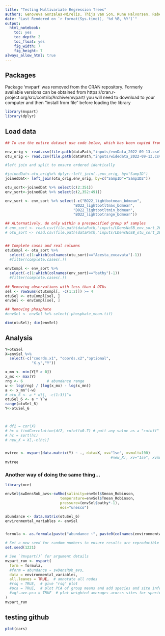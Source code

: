 ```yaml
---
title: "Testing Multivariate Regression Trees"
authors: Genoveva Gonzales-Mirelis, Thijs van Son, Rune Halvorsen, Rebecca Ross, Margaret Dolan
date: "Last Rendered on `r format(Sys.time(), '%d %B, %Y')`"
output: 
  html_notebook: 
    toc: yes
    toc_depth: 2
    toc_float: yes
    fig_width: 7
    fig_height: 7
always_allow_html: true 
---
```


## Packages
Package ‘mvpart’ was removed from the CRAN repository.
Formerly available versions can be obtained from
https://cran.r-project.org/src/contrib/Archive/mvpart/
you will need to download to your computer and then "install from file" before loading the library
```r
library(mvpart)
library(dplyr)
```

## Load data
```r

## To use the entire dataset use code below, which has been copied from "workflow_deepseaNiN_Start", blocks Data through Data cleaning

env_orig <- read.csv(file.path(dataPath,"inputs/envData_2022-09-13.csv")) %>% as.data.frame
otu_orig <- read.csv(file.path(dataPath,"inputs/widedata_2022-09-13.csv")) %>% as.data.frame

#left join and split to ensure ordered identically

#joinedDat<-otu_orig%>% dplyr::left_join(.,env_orig, by="SampID")
joinedDat<- left_join(otu_orig,env_orig, by=c("SampID"="SampID2"))

otu_sort<-joinedDat %>% select(c(2:351))
env_sort<-joinedDat %>% select(c(2,352:491))

env_sort <- env_sort %>% select(-c("BO22_lightbotmean_bdmean",
                               "BO22_lightbotltmax_bdmean",
                               "BO22_lightbotltmin_bdmean",
                               "BO22_lightbotrange_bdmean"))

## ALternatively, do only within a prespecified group of samples
# env_sort <- read.csv(file.path(dataPath,"inputs/LDensNoSB_env_sort_2022-09-26.csv")) %>% as.data.frame
# otu_sort <- read.csv(file.path(dataPath,"inputs/LDensNoSB_otu_sort_2022-09-26.csv")) %>% as.data.frame


## Complete cases and real columns
otuCompl <- otu_sort %>%
  select(-c(1:which(colnames(otu_sort)=="Acesta_excavata")-1)) 
  #filter(complete.cases(.))
  
envCompl <- env_sort %>%
  select(-c(1:which(colnames(env_sort)=="bathy")-1)) 
  #filter(complete.cases(.))
 
## Removing observations with less than 4 OTUs
sel <- rowSums(otuCompl[, -c(1:2)]) >= 4
otuSel <- otuCompl[sel, ]
envSel <- envCompl[sel, ]

## Removing phosphate
#envSel <- envSel %>% select(-phosphate_mean.tif)

dim(otuSel); dim(envSel)
```

## Analysis
```r
Y=otuSel
X=envSel %>%
  select(-c("coords.x1", "coords.x2","optional",
            "X.y","Y"))

x_mn <- min(Y[Y > 0])
x_mx <- max(Y)
rng <- 6           # abundance range
w <- log(rng) / (log(x_mx) - log(x_mn))
a <- x_mn^(-w)
# otu_6 <- a * dt[, -c(1:3)]^w
otuSel_6 <- a * Y^w
range(otuSel_6)
Y<-otuSel_6
  


# df2 = cor(X)
# hc = findCorrelation(df2, cutoff=0.7) # putt any value as a "cutoff" 
# hc = sort(hc)
# new_X = X[,-c(hc)]


mvtree <- mvpart(data.matrix(Y) ~ ., data=X, xv="1se", xvmult=100)
                                                #new_X), xv="1se", xvmult=10)
mvtree
```

### Another way of doing the same thing...
```r
library(oce)

envSel$swDensRob_avs<-swRho(salinity=envSel$Smean_Robinson,
                         temperature=envSel$Tmean_Robinson,
                         pressure=(envSel$bathy*-1),
                         eos="unesco")

abundance <- data.matrix(otuSel_6)
environmental_variables <- envSel


formula <- as.formula(paste("abundance ~", paste0(colnames(environmental_variables), collapse="+")))

# Set a new seed for random numbers to ensure results are reproducible
set.seed(1221)

# See `?mvpart()` for argument details
mvpart_run <- mvpart(
  form = formula,
  #form = abundance ~ swDensRob_avs,
  data = environmental_variables,
  all.leaves = TRUE,  # annotate all nodes
  #rsq = TRUE,  # give "rsq" plot
  #pca = TRUE,  # plot PCA of group means and add species and site information
  #wgt.ave.pca = TRUE  # plot weighted averages acorss sites for species
)
mvpart_run
```


## testing github
```r
plot(cars)
```
